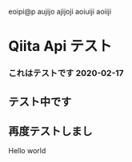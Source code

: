 eoipi@p
aujijo
ajijoji
aoiuiji
aoiiji

# Qiita Api テスト

### これはテストです 2020-02-17

## テスト中です

## 再度テストしまし

Hello world

